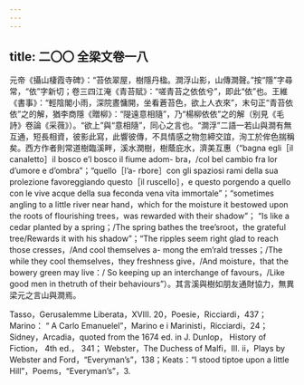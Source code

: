 ```yaml
---
---
---
```

title: 二〇〇 全梁文卷一八
---




元帝《攝山棲霞寺碑》：“苔依翠屋，樹隱丹楹。澗浮山影，山傳澗聲。”按“隱”字尋常，“依”字新切；卷三四江淹《青苔賦》：“嗟青苔之依依兮”，即此“依”也。王維《書事》：“輕陰閣小雨，深院晝慵開，坐看蒼苔色，欲上人衣來”，末句正“青苔依依”之的解，猶李商隱《贈柳》：“隄遠意相隨”，乃“楊柳依依”之的解（别見《毛詩》卷論《采薇》）。“欲上”與“意相隨”，同心之言也。“澗浮”二語一若山與澗有無互通，短長相資，彼影此寫，此響彼傳，不具情感之物忽締交誼，洵工於侔色揣稱矣。西方作者則常道樹臨溪畔，溪水潤樹，樹蔭庇水，濟美互惠（“bagna egli［il canaletto］il bosco e’l bosco il fiume adom- bra，/col bel cambio fra lor d’umore e d’ombra”；“quello［l’a- rbore］con gli spaziosi rami della sua prolezione favoreggiando questo［il ruscello］，e questo porgendo a quello con le vive acque della sua feconda vena vita immortale”；“sometimes angling to a little river near hand，which for the moisture it bestowed upon the roots of flourishing trees，was rewarded with their shadow”； “Is like a cedar planted by a spring；/The spring bathes the tree’sroot，the grateful tree/Rewards it with his shadow”；“The ripples seem right glad to reach those cresses，/And cool themselves a- mong the em’rald tresses；/The while they cool themselves，they freshness give，/And moisture，that the bowery green may live：/ So keeping up an interchange of favours，/Like good men in thetruth of their behaviours”）。其言溪與樹如朋友通財協力，無異梁元之言山與澗焉。

Tasso，Gerusalemme Liberata，XVIII. 20，Poesie，Ricciardi，437；Marino： “ A Carlo Emanuelel”，Marino e i Marinisti，Ricciardi，24；Sidney，Arcadia，quoted from the 1674 ed. in J. Dunlop， History of Fiction， 4th ed.， 341； Webster，The Duchess of Malfi，III. ii，Plays by Webster and Ford，“Everyman’s”，138；Keats：“I stood tiptoe upon a little Hill”，Poems，“Everyman’s”，3.